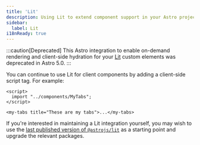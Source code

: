 ```yaml
---
title: 'Lit'
description: Using Lit to extend component support in your Astro project.
sidebar:
  label: Lit
i18nReady: true
---
```


:::caution[Deprecated]
This Astro integration to enable on-demand rendering and client-side hydration for your [Lit](https://lit.dev/) custom elements was deprecated in Astro 5.0.
:::

You can continue to use Lit for client components by adding a client-side script tag. For example:

```astro
<script>
  import "../components/MyTabs";
</script>

<my-tabs title="These are my tabs">...</my-tabs>
```

If you're interested in maintaining a Lit integration yourself, you may wish to use the [last published version of `@astrojs/lit`](https://github.com/withastro/astro/tree/astro%404.13.0/packages/integrations/lit) as a starting point and upgrade the relevant packages.
